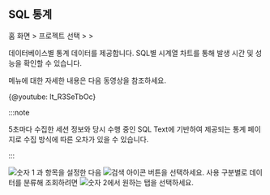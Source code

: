 ## SQL 통계

홈 화면 > 프로젝트 선택 > <Cmdname sid="reportStat" className="uitext" /> > <Cmdname sid="statistics_sql" className="uitext" />

데이터베이스별 통계 데이터를 제공합니다. SQL별 시계열 차트를 통해 발생 시간 및 성능을 확인할 수 있습니다. 

<Cmdname sid="statistics_sql" className="uitext" /> 메뉴에 대한 자세한 내용은 다음 동영상을 참조하세요.

{@youtube: lt_R3SeTbOc}

:::note

5초마다 수집한 세션 정보와 당시 수행 중인 SQL Text에 기반하여 제공되는 통계 페이지로 수집 방식에 따른 오차가 있을 수 있습니다.

:::

<ImgLang img="db-stat.png" desc="SQL 통계" />

![숫자 1](/img/number-01.png) <Cmdname sid="time" className="uitext" />과 <Cmdname sid="instance" className="uitext" /> 항목을 설정한 다음 ![검색 아이콘](/img/ico-btn-search.png) 버튼을 선택하세요. 사용 구분별로 데이터를 분류해 조회하려면 ![숫자 2](/img/number-02.png)에서 원하는 탭을 선택하세요.